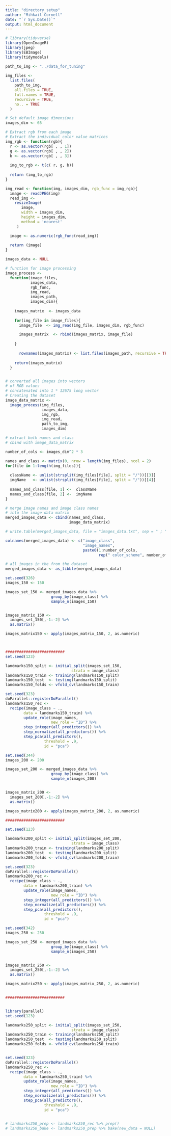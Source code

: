 ---
title: "directory_setup"
author: "Mihkail Cornell"
date: "`r Sys.Date()`"
output: html_document
---

```{r Import libraries and set up file path}
# library(tidyverse)
library(OpenImageR)
library(jpeg)
library(EBImage)
library(tidymodels)

path_to_img <- "../data_for_tuning"
  
img_files <- 
  list.files(
    path_to_img,
    all.files = TRUE,
    full.names = TRUE, 
    recursive = TRUE,
    no.. = TRUE
  )
```

```{r Processing images}
# Set default image dimensions
images_dim <- 65

# Extract rgb from each image
# Extract the individual color value matrices
img_rgb <- function(rgb){
  r <- as.vector(rgb[ , , 1])
  g <- as.vector(rgb[ , , 2])
  b <- as.vector(rgb[ , , 3])
  
  img_to_rgb <- t(c( r, g, b))
  
  return (img_to_rgb)
}

img_read <- function(img, images_dim, rgb_func = img_rgb){
  image <- readJPEG(img)
  read_img <-
    resizeImage(
       image,
       width = images_dim,
       height = images_dim,
       method = 'nearest'
     )

  image <- as.numeric(rgb_func(read_img))
  
  return (image)
}

images_data <- NULL

# function for image processing
image_process <- 
  function(image_files, 
           images_data, 
           rgb_func,
           img_read, 
           images_path,
           images_dim){
    
    images_matrix  <- images_data
    
    for(img_file in image_files){
      image_file  <- img_read(img_file, images_dim, rgb_func)

      images_matrix  <- rbind(images_matrix, image_file)
  
    }
    
      rownames(images_matrix) <- list.files(images_path, recursive = TRUE)
    
    return(images_matrix)
  }


# converted all images into vectors
# of RGB values 
# concatenated into 1 * 12675 long vector
# Creating the dataset
image_data_matrix <-
  image_process(img_files, 
                images_data, 
                img_rgb,
                img_read, 
                path_to_img,
                images_dim)
```

```{r}
# extract both names and class
# cbind with image_data_matrix

number_of_cols <- images_dim^2 * 3

names_and_class <- matrix(0, nrow = length(img_files), ncol = 2)
for(file in 1:length(img_files)){
  
  className <- unlist(strsplit(img_files[file], split = "/"))[[3]]
  imgName   <- unlist(strsplit(img_files[file], split = "/"))[[4]]
  
  names_and_class[file, 1] <-  className
  names_and_class[file, 2] <-  imgName
}

# merge image names and image class names
# into the image data matrix
merged_images_data <- cbind(names_and_class, 
                            image_data_matrix)

# write.table(merged_images_data, file = "images_data.txt", sep = " ; ")

colnames(merged_images_data) <- c("image_class",
                                  "image_names",
                                  paste0(1:number_of_cols,
                                         rep(" color_scheme", number_of_cols)))

# all images in the from the dataset
merged_images_data <- as_tibble(merged_images_data)
```


```{r Raw dataset 150 stratified}
set.seed(326)
images_150 <- 150

images_set_150 <- merged_images_data %>%
                    group_by(image_class) %>%
                    sample_n(images_150)


images_matrix_150 <- 
  images_set_150[,-1:-2] %>% 
  as.matrix()

images_matrix150 <- apply(images_matrix_150, 2, as.numeric)



##########################
set.seed(123)

landmarks150_split <- initial_split(images_set_150,
                             strata = image_class)
landmarks150_train <- training(landmarks150_split)
landmarks150_test  <- testing(landmarks150_split)
landmarks150_folds <- vfold_cv(landmarks150_train)

set.seed(323)
doParallel::registerDoParallel()
landmarks150_rec <- 
  recipe(image_class ~ .,
        data = landmarks150_train) %>%
        update_role(image_names, 
                    new_role = "ID") %>%
        step_integer(all_predictors()) %>%
        step_normalize(all_predictors()) %>%
        step_pca(all_predictors(), 
                 threshold = .9,
                 id = "pca")
```


```{r Raw dataset 200 stratified}
set.seed(344)
images_200 <- 200

images_set_200 <- merged_images_data %>%
                    group_by(image_class) %>%
                    sample_n(images_200)


images_matrix_200 <- 
  images_set_200[,-1:-2] %>% 
  as.matrix()

images_matrix200 <- apply(images_matrix_200, 2, as.numeric)

##########################

set.seed(123)

landmarks200_split <- initial_split(images_set_200,
                             strata = image_class)
landmarks200_train <- training(landmarks200_split)
landmarks200_test  <- testing(landmarks200_split)
landmarks200_folds <- vfold_cv(landmarks200_train)

set.seed(323)
doParallel::registerDoParallel()
landmarks200_rec <- 
  recipe(image_class ~ .,
        data = landmarks200_train) %>%
        update_role(image_names, 
                    new_role = "ID") %>%
        step_integer(all_predictors()) %>%
        step_normalize(all_predictors()) %>%
        step_pca(all_predictors(), 
                 threshold = .9,
                 id = "pca")
```


```{r Raw dataset 250 stratified}
set.seed(342)
images_250 <- 250

images_set_250 <- merged_images_data %>%
                    group_by(image_class) %>%
                    sample_n(images_250)


images_matrix_250 <- 
  images_set_250[,-1:-2] %>% 
  as.matrix()

images_matrix250 <- apply(images_matrix_250, 2, as.numeric)


##########################


library(parallel)
set.seed(123)

landmarks250_split <- initial_split(images_set_250,
                             strata = image_class)
landmarks250_train <- training(landmarks250_split)
landmarks250_test  <- testing(landmarks250_split)
landmarks250_folds <- vfold_cv(landmarks250_train)


set.seed(323)
doParallel::registerDoParallel()
landmarks250_rec <- 
  recipe(image_class ~ .,
        data = landmarks250_train) %>%
        update_role(image_names, 
                    new_role = "ID") %>%
        step_integer(all_predictors()) %>%
        step_normalize(all_predictors()) %>%
        step_pca(all_predictors(), 
                 threshold = .9,
                 id = "pca")
  

# landmarks250_prep <- landmarks250_rec %>% prep()
# landmarks250_bake <- landmarks250_prep %>% bake(new_data = NULL)
```

```{r}

```

